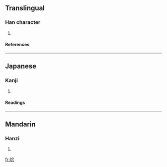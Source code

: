 ==Translingual==
===Han character===
{{Han char|rn=46|rad=山|as=05|sn=8|four=2378<sub>2</sub>|canj=山十金 (UJC)}}
# {{defn|Han|sort=山05}}
====References====
{{Han ref|kx=0309.070|dkj=07973|dj=0609.040|hdz=10768.140|uh=5CA4|ud=23716|bh=CC5C|bd=52316}}
----
==Japanese==
===Kanji===
{{ja-kanji|grade=|rs=山05}}
# {{defn|Japanese}} 
====Readings====
{{ja-readings|on=[[けつ]] (ketsu), [[けち]] (kechi)|kun=}}
----
==Mandarin==
===Hanzi===
{{cmn-hanzi|pin=[[xuè]] ([[xue4]])|wg=hsüeh<sup>4</sup>}}
# {{defn|Mandarin}}

[[fr:岤]]